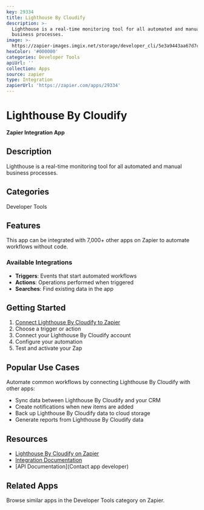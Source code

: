 ```yaml
---
key: 29334
title: Lighthouse By Cloudify
description: >-
  Lighthouse is a real-time monitoring tool for all automated and manual
  business processes.
image: >-
  https://zapier-images.imgix.net/storage/developer_cli/5e3a9443aa67d7c25a40354dc9d04c52.png?auto=format%2Ccompress&ixlib=python-3.0.0&q=50
hexColor: '#000000'
categories: Developer Tools
apiUrl: ''
collection: Apps
source: zapier
type: Integration
zapierUrl: 'https://zapier.com/apps/29334'
---
```

# Lighthouse By Cloudify

**Zapier Integration App**

## Description

Lighthouse is a real-time monitoring tool for all automated and manual business processes.

## Categories

Developer Tools

## Features

This app can be integrated with 7,000+ other apps on Zapier to automate workflows without code.

### Available Integrations

- **Triggers**: Events that start automated workflows
- **Actions**: Operations performed when triggered
- **Searches**: Find existing data in the app

## Getting Started

1. [Connect Lighthouse By Cloudify to Zapier](https://zapier.com/apps/29334)
2. Choose a trigger or action
3. Connect your Lighthouse By Cloudify account
4. Configure your automation
5. Test and activate your Zap

## Popular Use Cases

Automate common workflows by connecting Lighthouse By Cloudify with other apps:

- Sync data between Lighthouse By Cloudify and your CRM
- Create notifications when new items are added
- Back up Lighthouse By Cloudify data to cloud storage
- Generate reports from Lighthouse By Cloudify data

## Resources

- [Lighthouse By Cloudify on Zapier](https://zapier.com/apps/29334)
- [Integration Documentation](https://zapier.com/apps/29334/integrations)
- [API Documentation](Contact app developer)

## Related Apps

Browse similar apps in the Developer Tools category on Zapier.
